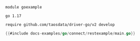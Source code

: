 ```go-mod title=go.mod
module goexample

go 1.17

require github.com/taosdata/driver-go/v2 develop
```

```go
{{#include docs-examples/go/connect/restexample/main.go}}
```
